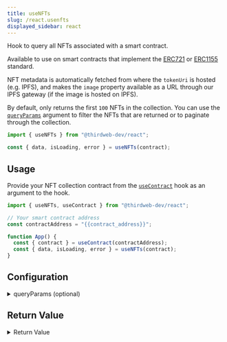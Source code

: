 ```yaml
---
title: useNFTs
slug: /react.usenfts
displayed_sidebar: react
---
```



Hook to query all NFTs associated with a smart contract.

Available to use on smart contracts that implement the [ERC721](/solidity/extensions/erc721)
or [ERC1155](/solidity/extensions/erc1155) standard.

NFT metadata is automatically fetched from where the `tokenUri` is hosted (e.g. IPFS), and makes the `image`
property available as a URL through our IPFS gateway (if the image is hosted on IPFS).

By default, only returns the first `100` NFTs in the collection. You can use the [`queryParams`](#queryParams) argument to
filter the NFTs that are returned or to paginate through the collection.

```jsx
import { useNFTs } from "@thirdweb-dev/react";

const { data, isLoading, error } = useNFTs(contract);
```

## Usage

Provide your NFT collection contract from the [`useContract`](/react/react.usecontract)
hook as an argument to the hook.

```jsx
import { useNFTs, useContract } from "@thirdweb-dev/react";

// Your smart contract address
const contractAddress = "{{contract_address}}";

function App() {
  const { contract } = useContract(contractAddress);
  const { data, isLoading, error } = useNFTs(contract);
}
```

## Configuration

<details>
  <summary>queryParams (optional)</summary>
  <div>

By default, the hook will return the first 100 NFTs associated with the contract.

You can use the `queryParams` argument to paginate the NFTs that are returned.

```jsx
import { useNFTs, useContract } from "@thirdweb-dev/react";

// Your smart contract address
const contractAddress = "{{contract_address}}";

function App() {
  const { contract } = useContract(contractAddress);
  const { data, isLoading, error } = useNFTs(
    contract,
    // highlight-start
    {
      // For example, to only return the first 50 NFTs in the collection
      count: 50,
      start: 0,
    },
    // highlight-end
  );
}
```

</div>
</details>

## Return Value

<details>
  <summary>Return Value</summary>
  <div>

The hook's `data` property, once loaded, contains an array of `NFT` objects, each containing the following properties:

```ts
{
    metadata: {
      id: string;
      uri: string;
      name?: string | number | undefined;
      description?: string | null | undefined;
      image?: string | null | undefined;
      external_url?: string | null | undefined;
      animation_url?: string | null | undefined;
      background_color?: string | undefined;
      properties?: {
          [x: string]: unknown;
      } | {
          [x: string]: unknown;
      }[] | undefined;
  };
    owner: string;
    type: "ERC1155" | "ERC721";
    supply: number;
    quantityOwned?: number; // Only available for ERC1155
}[];
```

</div>
</details>
